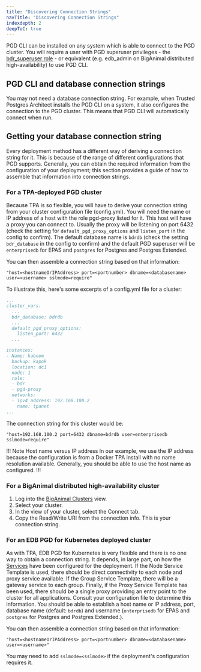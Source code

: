 ```yaml
---
title: "Discovering Connection Strings"
navTitle: "Discovering Connection Strings"
indexdepth: 2
deepToC: true
---
```


PGD CLI can be installed on any system which is able to connect to the PGD cluster. You will require a user with PGD superuser privileges - the [bdr_superuser role](../security) - or equivalent (e.g. edb_admin on BigAnimal distributed high-availability) to use PGD CLI.

## PGD CLI and database connection strings

You may not need a database connection string. For example, when Trusted Postgres Architect installs the PGD CLI on a system, it also configures the connection to the PGD cluster. This means that PGD CLI will automatically connect when run. 

## Getting your database connection string

Every deployment method has a different way of deriving a connection string for it. This is because of the range of different configurations that PGD supports. Generally, you can obtain the required information from the configuration of your deployment; this section provides a guide of how to assemble that information into connection strings.

### For a TPA-deployed PGD cluster

Because TPA is so flexible, you will have to derive your connection string from your cluster configuration file (config.yml). You will need the name or IP address of a host with the role pgd-proxy listed for it. This host will have a proxy you can connect to. Usually the proxy will be listening on port 6432 (check the setting for `default_pgd_proxy_options` and `listen_port` in the config to confirm). The default database name is `bdrdb` (check the setting `bdr_database` in the config to confirm) and the default PGD superuser will be `enterprisedb` for EPAS and `postgres` for Postgres and Postgres Extended.

You can then assemble a connection string based on that information:

```
"host=<hostnameOrIPAddress> port=<portnumber> dbname=<databasename> user=<username> sslmode=require"
```

To illustrate this, here's some excerpts of a config.yml file for a cluster:

```yaml
...
cluster_vars:
  ...
  bdr_database: bdrdb
  ...
  default_pgd_proxy_options:
    listen_port: 6432
  ...

instances:
- Name: kaboom
  backup: kapok
  location: dc1
  node: 1
  role:
  - bdr
  - pgd-proxy
  networks:
  - ipv4_address: 192.168.100.2
    name: tpanet
...
```

The connection string for this cluster would be:

```
"host=192.168.100.2 port=6432 dbname=bdrdb user=enterprisedb sslmode=require"
```

!!! Note Host name versus IP address
In our example, we use the IP address because the configuration is from a Docker TPA install with no name resolution available. Generally, you should be able to use the host name as configured.
!!!

### For a BigAnimal distributed high-availability cluster

1. Log into the [BigAnimal Clusters](https://portal.biganimal.com/clusters) view.
1. Select your cluster.
1. In the view of your cluster, select the Connect tab.
1. Copy the Read/Write URI from the connection info. This is your connection string.

### For an EDB PGD for Kubernetes deployed cluster

As with TPA, EDB PGD for Kubernetes is very flexible and there is no one way to obtain a connection string. It depends, in large part, on how the [Services](https://www.enterprisedb.com/docs/postgres_distributed_for_kubernetes/latest/connectivity/#services) have been configured for the deployment. If the Node Service Template is used, there should be direct connectivity to each node and proxy service available. If the Group Service Template, there will be a gateway service to each group. Finally, if the Proxy Service Template has been used, there should be a single proxy providing an entry point to the cluster for all applications. Consult your configuration file to determine this information. You should be able to establish a host name or IP address, port, database name (default: `bdrdb`) and username (`enterprisedb` for EPAS and `postgres` for Postgres and Postgres Extended.).

You can then assemble a connection string based on that information:

```
"host=<hostnameOrIPAddress> port=<portnumber> dbname=<databasename> user=<username>"
```

You may need to add `sslmode=<sslmode>` if the deployment's configuration requires it.


